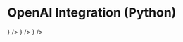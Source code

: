 # OpenAI Integration (Python)


<Cards>
  <Card
    title="Get Started"
    href="/docs/integrations/openai/get-started"
    icon={<Terminal />}
  />
  <Card
    title="Track Errors"
    href="/docs/integrations/openai/track-errors"
    icon={<AlertTriangle />}
  />
  <Card
    title="Example"
    href="/docs/integrations/openai/examples"
    icon={<FileCode />}
  />
</Cards>
